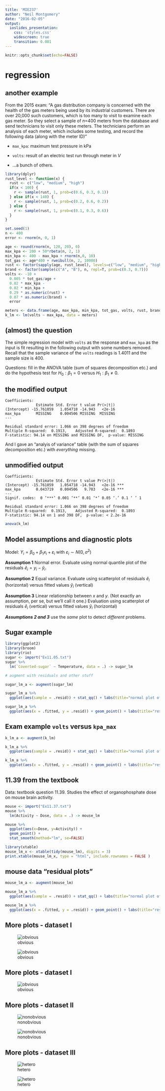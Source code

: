 ```yaml
---
title: 'MIE237'
author: "Neil Montgomery"
date: "2016-02-05"
output: 
  ioslides_presentation: 
    css: 'styles.css' 
    widescreen: true 
    transition: 0.001
---
```

\newcommand{\Var}[1]{\text{Var}\left( #1 \right)}
\newcommand{\E}[1]{E\left( #1 \right)}
\newcommand{\Sample}[1]{#1_1,\ldots,#1_n}
\newcommand{\od}[2]{\overline #1_{#2\cdot}}
\newcommand{\flist}[2]{\{#1_1, #1_2, \ldots, #1_#2\}}
\newcommand{\samp}[2]{#1_1, #1_2, \ldots, #1_#2}
\renewcommand{\bar}[1]{\overline{#1}}
\newcommand{\ve}{\varepsilon}
\newcommand{\bs}[1]{\boldsymbol{#1}}



```r
knitr::opts_chunk$set(echo=FALSE)
```

# regression

## another example

From the 2015 exam: "A gas distribution company is concerned with the health of the gas meters being used by its industrial customers. There are over 20\,000 such customers, which is too many to visit to examine each gas meter. So they select a sample of $n$=400 meters from the database and send technicians to visit only these meters. The technicians perform an analysis of each meter, which includes some testing, and record the following data (along with the meter ID)"

* `max_kpa`:  maximum test pressure in kPa

* `volts`: result of an electric test run through meter in $V$

* ...a bunch of others.

```r
library(dplyr)
rust_level <- function(x) {
  rust <- c("low", "medium", "high")
  if(x < 100) {
    r <- sample(rust, 1, prob=c(0.6, 0.3, 0.1))
  } else if(x < 140) {
    r <- sample(rust, 1, prob=c(0.2, 0.6, 0.2))
  } else {
    r <- sample(rust, 1, prob=c(0.1, 0.3, 0.6))
  }
}

set.seed(1)
n <- 400
error <- rnorm(n, 0, 1)

age <- round(rnorm(n, 120, 20), 0)
max_kpa <- 200 + 50*rbeta(n, 2, 1)
min_kpa <- 400 - max_kpa + rnorm(n,0, 10)
tot_gas <- age*400 + rweibull(n, 2, 10000)
rust <- factor(sapply(age, rust_level), levels=c("low", "medium", "high"), ordered=T)
brand <- factor(sample(c("A", "B"), n, repl=T, prob=c(0.3, 0.7)))
volts <- -10 + 
  0.005 * tot_gas/age + 
  0.02 * max_kpa - 
  0.02 * min_kpa + 
  0.29 * as.numeric(rust) + 
  0.07 * as.numeric(brand) + 
  error

meters <- data.frame(age, max_kpa, min_kpa, tot_gas, volts, rust, brand)
k_lm <- lm(volts ~ max_kpa, data = meters)
```

## (almost) the question

The simple regression model with `volts` as the response and `max_kpa` as the input is fit resulting in the following output with some numbers removed. Recall that the sample variance of the `volts` readings is 1.4011 and the sample size is 400.

Questions: fill in the ANOVA table (sum of squares decomposition etc.) and do the hypothesis test for $H_0: \beta_1 = 0$ versus $H_1: \beta_1\ne 0$. 

## the modified output

    Coefficients:
                  Estimate Std. Error t value Pr(>|t|)    
    (Intercept) -15.761059   1.054718 -14.943   <2e-16 
    max_kpa       MISSING    0.004506 MISSING  MISSING 
    ---
    
    Residual standard error: 1.066 on 398 degrees of freedom
    Multiple R-squared:  0.1913,	Adjusted R-squared:  0.1893 
    F-statistic: 94.14 on MISSING and MISSING DF,  p-value: MISSING

And I gave an "analyis of variance" table (with the sum of squares decomposition etc.) with *everything* missing.

## unmodified output

    Coefficients:
                  Estimate Std. Error t value Pr(>|t|)    
    (Intercept) -15.761059   1.054718 -14.943   <2e-16 ***
    max_kpa       0.043719   0.004506   9.703   <2e-16 ***
    ---
    Signif. codes:  0 ‘***’ 0.001 ‘**’ 0.01 ‘*’ 0.05 ‘.’ 0.1 ‘ ’ 1

    Residual standard error: 1.066 on 398 degrees of freedom
    Multiple R-squared:  0.1913,	Adjusted R-squared:  0.1893 
    F-statistic: 94.14 on 1 and 398 DF,  p-value: < 2.2e-16
    
```r
anova(k_lm)
```

## Model assumptions and diagnostic plots { .build }

Model: $Y_i = \beta_0+\beta_1 x_i + 
\varepsilon_i$ with $\varepsilon_i\sim N(0,\sigma^2)$

**Assumption 1** Normal error. Evaluate using normal quantile plot of the residuals $\hat e_i = y_i - \hat y_i$.

**Assumption 2** Equal variance. Evaluate using scatterplot of residuals $\hat e_i$ (horizontal) versus fitted values $\hat y_i$ (vertical)

**Assumption 3** Linear relationship between $x$ and $y$. (Not exactly an assumption, per se, but we'll call it one.) Evaluation using scatterplot of residuals $\hat e_i$ (vertical) versus fitted values $\hat y_i$ (horizontal)

***Assumptions 2 and 3*** use the *same* plot to detect *different* problems.

## Sugar example

<div class="columns-2">
```r
library(ggplot2)
library(broom)
library(rio)
sugar <- import("Ex11.05.txt")
sugar %>% 
  lm(`Coverted-sugar` ~ Temperature, data = .) -> sugar_lm

# augment with residuals and other stuff

sugar_lm_a <- augment(sugar_lm)

sugar_lm_a %>% 
  ggplot(aes(sample = .resid)) + stat_qq() + labs(title="normal plot of residuals")
```

```r
sugar_lm_a %>% 
  ggplot(aes(x = .fitted, y = .resid)) + geom_point() + labs(title="residuals v. fitted values")
```
</div>

## Exam example `volts` versus `kpa_max`

<div class="columns-2">
```r
k_lm_a <- augment(k_lm)

k_lm_a %>% 
  ggplot(aes(sample = .resid)) + stat_qq() + labs(title="normal plot of residuals")
```

```r
k_lm_a %>% 
  ggplot(aes(x = .fitted, y = .resid)) + geom_point() + labs(title="residuals v. fitted values")
```
</div>

## 11.39 from the textbook

Data: textbook question 11.39. Studies the effect of organophosphate dose
on mouse brain activity.

<div class="columns-2">
```r
mouse <- import("Ex11.37.txt")
mouse %>%
  lm(Activity ~ Dose, data = .) -> mouse_lm

mouse %>% 
  ggplot(aes(x=Dose, y=Activity)) + 
  geom_point() +
  stat_smooth(method="lm", se=FALSE)
```

```r
library(xtable)
mouse_lm_x <- xtable(tidy(mouse_lm), digits = 3)
print.xtable(mouse_lm_x, type = "html", include.rownames = FALSE )
```
</div>

## mouse data "residual plots"

<div class="columns-2">
```r
mouse_lm_a <- augment(mouse_lm)

mouse_lm_a %>% 
  ggplot(aes(sample = .resid)) + stat_qq() + labs(title="normal plot of residuals")
```

```r
mouse_lm_a %>% 
  ggplot(aes(x = .fitted, y = .resid)) + geom_point() + labs(title="residuals v. fitted values")
```
</div>

## More plots - dataset I { .build }

![obvious](y1x_line.png)

![obvious](y1x_qq.png)

## More plots - dataset I

![obvious](y1x_resid.png)

## More plots - dataset II { .build }

![nonobvious](y2x_line.png)

![nonobvious](y2x_resid.png)

## More plots - dataset III { .build }
![hetero](y3x_line.png)

![hetero](y3x_resid.png)


